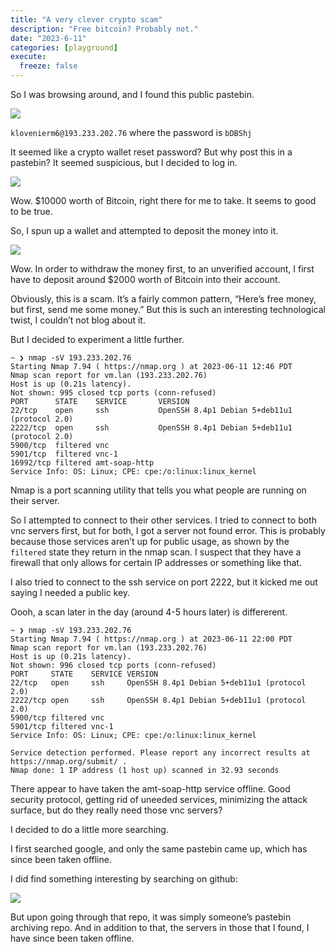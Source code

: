 ```yaml
---
title: "A very clever crypto scam"
description: "Free bitcoin? Probably not."
date: "2023-6-11"
categories: [playground]
execute:
  freeze: false
---
```


So I was browsing around, and I found this public pastebin.

![](images/pastebin.png)

`klovenierm6@193.233.202.76` where the password is `bDBShj`

It seemed like a crypto wallet reset password? But why post this in a pastebin? It seemed suspicious, but I decided to log in.



![](images/loggedin.png)

Wow. $10000 worth of Bitcoin, right there for me to take. It seems to good to be true. 

So, I spun up a wallet and attempted to deposit the money into it. 

![](images/depositfirst.png)

Wow. In order to withdraw the money first, to an unverified account, I first have to deposit around $2000 worth of Bitcoin into their account. 

Obviously, this is a scam. It's a fairly common pattern, "Here's free money, but first, send me some money." But this is such an interesting technological twist, I couldn't not blog about it. 

But I decided to experiment a little further. 

```.default
~ ❯ nmap -sV 193.233.202.76
Starting Nmap 7.94 ( https://nmap.org ) at 2023-06-11 12:46 PDT
Nmap scan report for vm.lan (193.233.202.76)
Host is up (0.21s latency).
Not shown: 995 closed tcp ports (conn-refused)
PORT      STATE    SERVICE       VERSION
22/tcp    open     ssh           OpenSSH 8.4p1 Debian 5+deb11u1 (protocol 2.0)
2222/tcp  open     ssh           OpenSSH 8.4p1 Debian 5+deb11u1 (protocol 2.0)
5900/tcp  filtered vnc
5901/tcp  filtered vnc-1
16992/tcp filtered amt-soap-http
Service Info: OS: Linux; CPE: cpe:/o:linux:linux_kernel
```

Nmap is a port scanning utility that tells you what people are running on their server. 

So I attempted to connect to their other services. I tried to connect to both vnc servers first, but for both, I got a server not found error. This is probably because those services aren't up for public usage, as shown by the `filtered` state they return in the nmap scan. I suspect that they have a firewall that only allows for certain IP addresses or something like that. 

I also tried to connect to the ssh service on port 2222, but it kicked me out saying I needed a public key. 


Oooh, a scan later in the day (around 4-5 hours later) is differerent.

```.default
~ ❯ nmap -sV 193.233.202.76
Starting Nmap 7.94 ( https://nmap.org ) at 2023-06-11 22:00 PDT
Nmap scan report for vm.lan (193.233.202.76)
Host is up (0.21s latency).
Not shown: 996 closed tcp ports (conn-refused)
PORT     STATE    SERVICE VERSION
22/tcp   open     ssh     OpenSSH 8.4p1 Debian 5+deb11u1 (protocol 2.0)
2222/tcp open     ssh     OpenSSH 8.4p1 Debian 5+deb11u1 (protocol 2.0)
5900/tcp filtered vnc
5901/tcp filtered vnc-1
Service Info: OS: Linux; CPE: cpe:/o:linux:linux_kernel

Service detection performed. Please report any incorrect results at https://nmap.org/submit/ .
Nmap done: 1 IP address (1 host up) scanned in 32.93 seconds
```

There appear to have taken the amt-soap-http service offline. Good security protocol, getting rid of uneeded services, minimizing the attack surface, but do they really need those vnc servers?

I decided to do a little more searching. 

I first searched google, and only the same pastebin came up, which has since been taken offline. 

I did find something interesting by searching on github:

![](images/ghsearch.png)

But upon going through that repo, it was simply someone's pastebin archiving repo. And in addition to that, the servers in those that I found, I have since been taken offline. 





